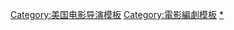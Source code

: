 {{Navbox
| name  = 沙恩·布莱克
| title = [[沙恩·布莱克]]執導電影
| state = {{{state|autocollapse}}}
|listclass = hlist

| group1 = 編導
| list1 =
* 《[[吻兩下打兩槍]]》（2005）
* 《[[鋼鐵人3]]》（2013）
* 《[[刀鋒 (2015年電影)|刀鋒]]》（2015）
* 《[[假會徵信社]]》（2016）
* 《[[終極戰士：掠奪者]]》（2018）

| group2 = 僅編劇
| list2 =
* 《[[轰天炮|致命武器]]》（1987）
* 《[[除魔特攻隊]]》（1987）
* 《[[轰天炮2|致命武器2]]》（1989）
* 《[[終極尖兵]]》（1991）
* 《[[最後魔鬼英雄]]》（1993）
* 《[[特工狂花]]》（1996）
* 《[[逃往妳的愛]]》（2006）

}}<noinclude>
{{collapsible option}}
{{DEFAULTSORT:Black, Shane}}
[[Category:美国电影导演模板]]
[[Category:電影編劇模板]]
[[Category:沙恩·布莱克电影|*]]
</noinclude>